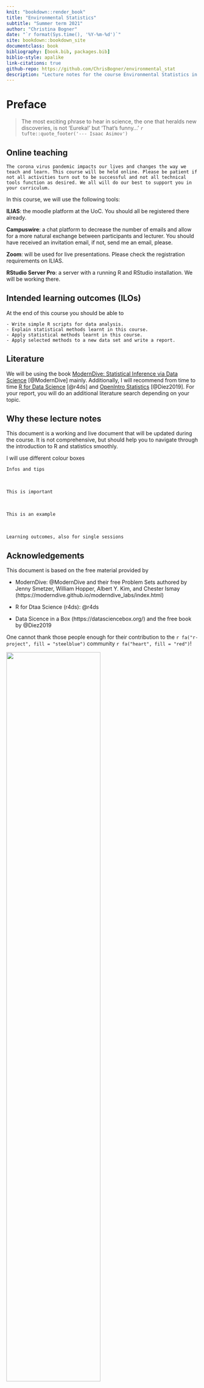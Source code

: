 ```yaml
---
knit: "bookdown::render_book"
title: "Environmental Statistics"
subtitle: "Summer term 2021"
author: "Christina Bogner"
date: "`r format(Sys.time(), '%Y-%m-%d')`"
site: bookdown::bookdown_site
documentclass: book
bibliography: [book.bib, packages.bib]
biblio-style: apalike
link-citations: true
github-repo: https://github.com/ChrisBogner/environmental_stat
description: "Lecture notes for the course Environmental Statistics in IMES (UoC), based on the material by ModernDive"
---
```


# Preface {-}

> The most exciting phrase to hear in science, the one that heralds new discoveries, is not 'Eureka!' but 'That's funny...' 
`r tufte::quote_footer('--- Isaac Asimov')`

## Online teaching {-}

```block
The corona virus pandemic impacts our lives and changes the way we teach and learn. This course will be held online. Please be patient if not all activities turn out to be successful and not all technical tools function as desired. We all will do our best to support you in your curriculum.
```

In this course, we will use the following tools:


**ILIAS**: the moodle platform at the UoC. You should all be registered there already.


**Campuswire**: a chat platform to decrease the number of emails and allow for a more natural exchange between participants and lecturer. You should have received an invitation email, if not, send me an email, please.


**Zoom**: will be used for live presentations. Please check the registration requirements on ILIAS.


**RStudio Server Pro**: a server with a running R and RStudio installation. We will be working there.

## Intended learning outcomes (ILOs) {-}
At the end of this course you should be able to

```block
- Write simple R scripts for data analysis.
- Explain statistical methods learnt in this course.
- Apply statistical methods learnt in this course.
- Apply selected methods to a new data set and write a report.
```


## Literature {-}
We will be using the book [ModernDive: Statistical Inference via Data Science](https://moderndive.com/) [@ModernDive] mainly. Additionally, I will recommend from time to time [R for Data Science](https://r4ds.had.co.nz/) [@r4ds] and [OpenIntro Statistics](https://www.openintro.org/book/os/) [@Diez2019]. For your report, you will do an additional literature search depending on your topic.


## Why these lecture notes {-}

This document is a working and live document that will be updated during the course. It is not comprehensive, but should help you to navigate through the introduction to R and statistics smoothly.

I will use different colour boxes

```block
Infos and tips
```

<br>

```block
This is important
```

<br>

```block
This is an example
```

<br>

```block
Learning outcomes, also for single sessions
```

<!-- <br> -->

<!-- ```{block, type='rmdsummary'} -->
<!-- Zusammenfassung -->
<!-- ``` -->

## Acknowledgements {-}

This document is based on the free material provided by 

- ModernDive: @ModernDive and their free Problem Sets authored by Jenny Smetzer, William Hopper, Albert Y. Kim, and Chester Ismay (https://moderndive.github.io/moderndive_labs/index.html)

- R for Dtaa Science (r4ds): @r4ds

- Data Sicence in a Box (https://datasciencebox.org/) and the free book by @Diez2019

One cannot thank those people enough for their contribution to the `r fa("r-project", fill = "steelblue")` community `r fa("heart", fill = "red")`!


![](https://imgs.xkcd.com/comics/statistics.png){width=70%}

Credit: https://xkcd.com/2400/

<br>

![](figures/Cc-by-nc-sa_icon.svg){width=30%}

This work is licensed under a [Creative Commons Attribution-NonCommercial-ShareAlike 4.0 International License.](https://creativecommons.org/licenses/by-nc-sa/4.0/)
